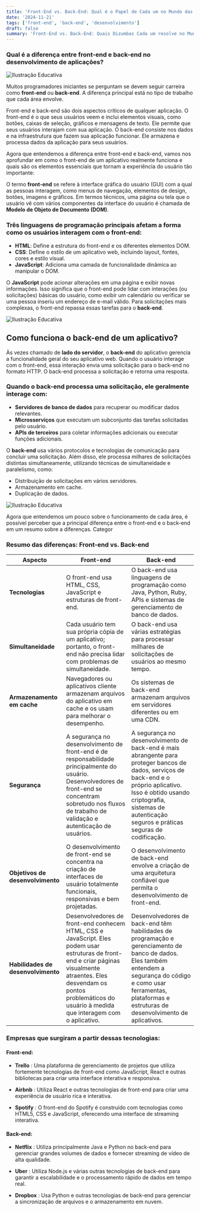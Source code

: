 ```yaml
---
title: 'Front-End vs. Back-End: Qual é o Papel de Cada um no Mundo das Aplicações Web?'
date: '2024-11-21'
tags: ['front-end', 'back-end', 'desenvolvimento']
draft: false
summary: 'Front-End vs. Back-End: Quais Dizumbas Cada um resolve no Mundo do desenvolvimento Web?'
---
```



### Qual é a diferença entre front-end e back-end no desenvolvimento de aplicações?

![Ilustração Educativa](https://i.ibb.co/QFyNjXq/Backfront.png)

Muitos programadores iniciantes se perguntam se devem seguir carreira como **front-end** ou **back-end**. A diferença principal está no tipo de trabalho que cada área envolve.    

Front-end e back-end são dois aspectos críticos de qualquer aplicação. O front-end é o que seus usuários veem e inclui elementos visuais, como botões, caixas de seleção, gráficos e mensagens de texto. Ele permite que seus usuários interajam com sua aplicação. O back-end consiste nos dados e na infraestrutura que fazem sua aplicação funcionar. Ele armazena e processa dados da aplicação para seus usuários.

Agora que entendemos a diferença entre front-end e back-end, vamos nos aprofundar em como o front-end de um aplicativo realmente funciona e quais são os elementos essenciais que tornam a experiência do usuário tão importante:

O termo **front-end** se refere à interface gráfica do usuário (GUI) com a qual as pessoas interagem, como menus de navegação, elementos de design, botões, imagens e gráficos. Em termos técnicos, uma página ou tela que o usuário vê com vários componentes da interface do usuário é chamada de **Modelo de Objeto de Documento (DOM)**.

### Três linguagens de programação principais afetam a forma como os usuários interagem com o front-end:

- **HTML**: Define a estrutura do front-end e os diferentes elementos DOM.
- **CSS**: Define o estilo de um aplicativo web, incluindo layout, fontes, cores e estilo visual.
- **JavaScript**: Adiciona uma camada de funcionalidade dinâmica ao manipular o DOM.

O **JavaScript** pode acionar alterações em uma página e exibir novas informações. Isso significa que o front-end pode lidar com interações (ou solicitações) básicas do usuário, como exibir um calendário ou verificar se uma pessoa inseriu um endereço de e-mail válido. Para solicitações mais complexas, o front-end repassa essas tarefas para o **back-end**.

![Ilustração Educativa](https://i.ibb.co/b6HgbJC/Code.jpg)

## Como funciona o back-end de um aplicativo?
Às vezes chamado de **lado do servidor**, o **back-end** do aplicativo gerencia a funcionalidade geral do seu aplicativo web. Quando o usuário interage com o front-end, essa interação envia uma solicitação para o back-end no formato HTTP. O back-end processa a solicitação e retorna uma resposta.

### Quando o back-end processa uma solicitação, ele geralmente interage com:

- **Servidores de banco de dados** para recuperar ou modificar dados relevantes.
- **Microsserviços** que executam um subconjunto das tarefas solicitadas pelo usuário.
- **APIs de terceiros** para coletar informações adicionais ou executar funções adicionais.

O **back-end** usa vários protocolos e tecnologias de comunicação para concluir uma solicitação. Além disso, ele processa milhares de solicitações distintas simultaneamente, utilizando técnicas de simultaneidade e paralelismo, como:

- Distribuição de solicitações em vários servidores.
- Armazenamento em cache.
- Duplicação de dados.

![Ilustração Educativa](https://i.ibb.co/RzwchHT/Back-end-use.png)

Agora que entendemos um pouco sobre o funcionamento de cada área, é possível perceber que a principal diferença entre o front-end e o back-end em um resumo sobre a diferenças.
Categor

### Resumo das diferenças: **Front-end** vs. **Back-end**

| **Aspecto**              | **Front-end**                                                                                      | **Back-end**                                                                                                 |
|--------------------------|----------------------------------------------------------------------------------------------------|--------------------------------------------------------------------------------------------------------------|
| **Tecnologias**           | O front-end usa HTML, CSS, JavaScript e estruturas de front-end.                                    | O back-end usa linguagens de programação como Java, Python, Ruby, APIs e sistemas de gerenciamento de banco de dados. |
| **Simultaneidade**        | Cada usuário tem sua própria cópia de um aplicativo; portanto, o front-end não precisa lidar com problemas de simultaneidade. | O back-end usa várias estratégias para processar milhares de solicitações de usuários ao mesmo tempo.           |
| **Armazenamento em cache**| Navegadores ou aplicativos cliente armazenam arquivos do aplicativo em cache e os usam para melhorar o desempenho. | Os sistemas de back-end armazenam arquivos em servidores diferentes ou em uma CDN.                            |
| **Segurança**             | A segurança no desenvolvimento de front-end é de responsabilidade principalmente do usuário. Desenvolvedores de front-end se concentram sobretudo nos fluxos de trabalho de validação e autenticação de usuários. | A segurança no desenvolvimento de back-end é mais abrangente para proteger bancos de dados, serviços de back-end e o próprio aplicativo. Isso é obtido usando criptografia, sistemas de autenticação seguros e práticas seguras de codificação. |
| **Objetivos de desenvolvimento** | O desenvolvimento de front-end se concentra na criação de interfaces de usuário totalmente funcionais, responsivas e bem projetadas. | O desenvolvimento de back-end envolve a criação de uma arquitetura confiável que permita o desenvolvimento de front-end. |
| **Habilidades de desenvolvimento** | Desenvolvedores de front-end conhecem HTML, CSS e JavaScript. Eles podem usar estruturas de front-end e criar páginas visualmente atraentes. Eles desvendam os pontos problemáticos do usuário à medida que interagem com o aplicativo. | Desenvolvedores de back-end têm habilidades de programação e gerenciamento de banco de dados. Eles também entendem a segurança do código e como usar ferramentas, plataformas e estruturas de desenvolvimento de aplicativos. |


### Empresas que surgiram a partir dessas tecnologias:


#### **Front-end:**

- **Trello** : Uma plataforma de gerenciamento de projetos que utiliza fortemente tecnologias de front-end como JavaScript, React e outras bibliotecas para criar uma interface interativa e responsiva.

- **Airbnb** : Utiliza React e outras tecnologias de front-end para criar uma experiência de usuário rica e interativa.

- **Spotify** : O front-end do Spotify é construído com tecnologias como HTML5, CSS e JavaScript, oferecendo uma interface de streaming interativa.

#### **Back-end:**

- **Netflix** : Utiliza principalmente Java e Python no back-end para gerenciar grandes volumes de dados e fornecer streaming de vídeo de alta qualidade.

- **Uber** : Utiliza Node.js e várias outras tecnologias de back-end para garantir a escalabilidade e o processamento rápido de dados em tempo real.

- **Dropbox** : Usa Python e outras tecnologias de back-end para gerenciar a sincronização de arquivos e o armazenamento em nuvem.
